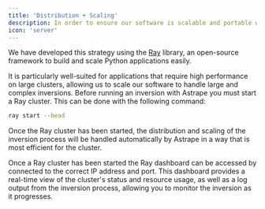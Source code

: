 ```yaml
---
title: 'Distribution + Scaling'
description: In order to ensure our software is scalable and portable we have developed an advanced distribution and scaling strategy.
icon: 'server'
---
```


We have developed this strategy using the [Ray](https://docs.ray.io/en/latest/index.html) library, an open-source framework to build and scale Python applications easily.

It is particularly well-suited for applications that require high performance on large clusters, allowing us to scale our software to handle large and complex inversions. Before running an inversion with Astrape you must start a Ray cluster. This can be done with the following command:

```bash
ray start --head
```

Once the Ray cluster has been started, the distribution and scaling of the inversion process will be handled automatically by Astrape in a way that is most efficient for the cluster.

<Tip>
Once a Ray cluster has been started the Ray dashboard can be accessed by connected to the correct IP address and port.
This dashboard provides a real-time view of the cluster's status and resource usage, as well as a log output from the inversion process, allowing you to monitor the inversion as it progresses.
</Tip>